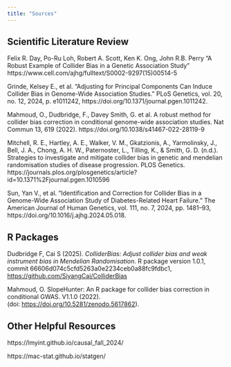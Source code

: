 ```yaml
---
title: "Sources"
---
```


## Scientific Literature Review

Felix R. Day, Po-Ru Loh, Robert A. Scott, Ken K. Ong, John R.B. Perry “A Robust Example of Collider Bias in a Genetic Association Study” https://www.cell.com/ajhg/fulltext/S0002-9297(15)00514-5

Grinde, Kelsey E., et al. “Adjusting for Principal Components Can Induce Collider Bias in Genome-Wide Association Studies.” PLoS Genetics, vol. 20, no. 12, 2024, p. e1011242, https://doi.org/10.1371/journal.pgen.1011242.

Mahmoud, O., Dudbridge, F., Davey Smith, G. et al. A robust method for collider bias correction in conditional genome-wide association studies. Nat Commun 13, 619 (2022). https://doi.org/10.1038/s41467-022-28119-9

Mitchell, R. E., Hartley, A. E., Walker, V. M., Gkatzionis, A., Yarmolinsky, J., Bell, J. A., Chong, A. H. W., Paternoster, L., Tilling, K., & Smith, G. D. (n.d.). Strategies to investigate and mitigate collider bias in genetic and mendelian randomisation studies of disease progression. PLOS Genetics. https://journals.plos.org/plosgenetics/article?id=10.1371%2Fjournal.pgen.1010596

Sun, Yan V., et al. “Identification and Correction for Collider Bias in a Genome-Wide Association Study of Diabetes-Related Heart Failure.” The American Journal of Human Genetics, vol. 111, no. 7, 2024, pp. 1481–93, https://doi.org/10.1016/j.ajhg.2024.05.018.

## R Packages

Dudbridge F, Cai S (2025). *ColliderBias: Adjust collider bias and weak instrument bias in Mendelian Randomisation*. R package version 1.0.1, commit 66606d074c5cfd5263a0e2234ceb0a88fc9fdbc1, <https://github.com/SiyangCai/ColliderBias>

Mahmoud, O. SlopeHunter: An R package for collider bias correction in conditional GWAS. V1.1.0 (2022). (doi: <https://doi.org/10.5281/zenodo.5617862>).

## Other Helpful Resources

https://lmyint.github.io/causal_fall_2024/

https://mac-stat.github.io/statgen/
